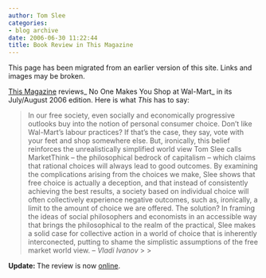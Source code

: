 ```yaml
---
author: Tom Slee
categories:
- blog archive
date: 2006-06-30 11:22:44
title: Book Review in This Magazine
---
```


::: {.callout-note}

This page has been migrated from an earlier version of this site. 
Links and images may be broken.

:::



				

[This Magazine](http://www.thismagazine.ca/) reviews_ No One Makes You Shop at Wal-Mart_ in its July/August 2006 edition. Here is what _This_ has to say:

<blockquote>In our free society, even socially and economically progressive outlooks buy into the notion of personal consumer choice. Don't like Wal-Mart's labour practices? If that's the case, they say, vote with your feet and shop somewhere else. But, ironically, this belief reinforces the unrealistically simplified world view Tom Slee calls MarketThink -- the philosophical bedrock of capitalism -- which claims that rational choices will always lead to good outcomes. By examining the complications arising from the choices we make, Slee shows that free choice is actually a deception, and that instead of consistently achieving the best results, a society based on individual choice will often collectively experience negative outcomes, such as, ironically, a limit to the amount of choice we are offered. The solution? In framing the ideas of social philosophers and economists in an accessible way that brings the philosophical to the realm of the practical, Slee makes a solid case for collective action in a world of choice that is inherently interconected, putting to shame the simplistic assumptions of the free market world view. -- _Vladi Ivanov_
> 
> </blockquote>

**Update: **The review is now [online](http://www.thismagazine.ca/issues/2006/07/walmart.php).


		

